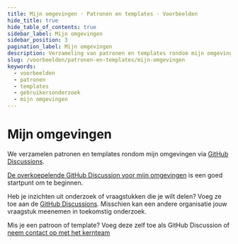 ```yaml
---
title: Mijn omgevingen · Patronen en templates · Voorbeelden
hide_title: true
hide_table_of_contents: true
sidebar_label: Mijn omgevingen
sidebar_position: 3
pagination_label: Mijn omgevingen
description: Verzameling van patronen en templates rondom mijn omgevingen.
slug: /voorbeelden/patronen-en-templates/mijn-omgevingen
keywords:
  - voorbeelden
  - patronen
  - templates
  - gebruikersonderzoek
  - mijn omgevingen
---
```


# Mijn omgevingen

We verzamelen patronen en templates rondom mijn omgevingen via [GitHub Discussions](https://github.com/orgs/nl-design-system/discussions/categories/mijn-omgevingen).

[De overkoepelende GitHub Discussion voor mijn omgevingen](https://github.com/orgs/nl-design-system/discussions/386) is een goed startpunt om te beginnen.

Heb je inzichten uit onderzoek of vraagstukken die je wilt delen? Voeg ze toe aan de [GitHub Discussions](https://github.com/orgs/nl-design-system/discussions/categories/mijn-omgevingen). Misschien kan een andere organisatie jouw vraagstuk meenemen in toekomstig onderzoek.

Mis je een patroon of template? Voeg deze zelf toe als GitHub Discussion of [neem contact op met het kernteam](/project/kernteam)
